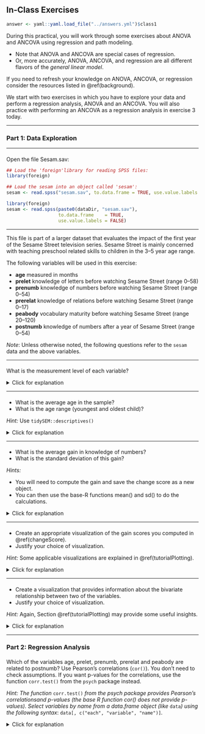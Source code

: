 ## In-Class Exercises

```{r include = FALSE}
answer <- yaml::yaml.load_file("../answers.yml")$class1
```

During this practical, you will work through some exercises about ANOVA and 
ANCOVA using regression and path modeling. 

- Note that ANOVA and ANCOVA are special cases of regression.
- Or, more accurately, ANOVA, ANCOVA, and regression are all different flavors 
of the *general linear model*.

If you need to refresh your knowledge on ANOVA, ANCOVA, or regression consider
the resources listed in \@ref(background). 

We start with two exercises in which you have to explore your data and perform a regression analysis, ANOVA and an ANCOVA. You will also practice with performing an ANCOVA as a regression analysis in exercise 3 today.

---

### Part 1: Data Exploration {-}

---

####

Open the file Sesam.sav:

```{r, echo = TRUE, eval = FALSE}
## Load the 'foreign'library for reading SPSS files:
library(foreign)

## Load the sesam into an object called 'sesam':
sesam <- read.spss("sesam.sav", to.data.frame = TRUE, use.value.labels = FALSE)
```

```{r, echo = FALSE}
library(foreign)
sesam <- read.spss(paste0(dataDir, "sesam.sav"), 
                   to.data.frame    = TRUE, 
                   use.value.labels = FALSE)
```

---

This file is part of a larger dataset that evaluates the impact of the first 
year of the Sesame Street television series. Sesame Street is mainly concerned 
with teaching preschool related skills to children in the 3--5 year age range.

The following variables will be used in this exercise:

- **age** 	measured in months
- **prelet**	knowledge of letters before watching Sesame Street (range 0--58)
- **prenumb**	knowledge of numbers before watching Sesame Street (range 0--54)
- **prerelat**	knowledge of relations before watching Sesame Street (range 0--17)
- **peabody**	vocabulary maturity before watching Sesame Street (range 20--120)
- **postnumb** 	knowledge of numbers after a year of Sesame Street (range 0--54)

*Note*: Unless otherwise noted, the following questions refer to the `sesam` 
data and the above variables.

---

####

What is the  measurement level of each variable?

<details>
  <summary>Click for explanation</summary>

In the 'Environment' pane, click the arrow in the next to the 'sesam' object. 
Alternatively, run the command: `str(data)`.

```{r, echo = FALSE}
knitr::include_graphics("measurement_level.png")#, out.width = "456px")
```

</details> 

---

####

- What is the average age in the sample? 
- What is the age range (youngest and oldest child)? 

*Hint:* Use `tidySEM::descriptives()`

<details>
  <summary>Click for explanation</summary>

As in the take home exercises, you can use the `descriptives()` function from 
the `tidySEM` package to describe the data:

```{r, echo = TRUE}
library(tidySEM)

descriptives(sesam)
```

</details>

---

#### {#changeScore}

- What is the average gain in knowledge of numbers? 
- What is the standard deviation of this gain?  

*Hints:* 

- You will need to compute the gain and save the change score as a new object. 
- You can then use the base-R functions mean() and sd() to do the calculations.

<details>
  <summary>Click for explanation</summary>

Create a new variable that represents the difference between pre- and post-test 
scores on knowledge of numbers:

```{r, echo = TRUE}
sesam$ndif <- sesam$postnumb - sesam$prenumb
```

Compute the mean and sd of the change score:

```{r, echo = TRUE}
mean(sesam$ndif)
sd(sesam$ndif)
```

</details>

---

####

- Create an appropriate visualization of the gain scores you computed in 
\@ref(changeScore). 
- Justify your choice of visualization.

*Hint:* Some applicable visualizations are explained in \@ref(tutorialPlotting).

<details>
  <summary>Click for explanation</summary>
  
```{r, echo = TRUE}
library(ggplot2)

## Create an empty baseline plot object:
p <- ggplot(sesam, aes(x = dif))

## Add some appropriate geoms:
p + geom_histogram()
p + geom_density()
p + geom_boxplot()
```

</details>

---

####

- Create a visualization that provides information about the bivariate 
relationship between two of the variables.
- Justify your choice of visualization.

*Hint:* Again, Section \@ref(tutorialPlotting) may provide some useful insights.

<details>
  <summary>Click for explanation</summary>
  
```{r, echo = TRUE}
## Create a scatterplot of the pre- and post-test number knowledge
ggplot(sesam, aes(x = prenumb, y = postnumb)) + geom_point()
```

</details>

---

### Part 2: Regression Analysis

####

Which of the variables age, prelet, prenumb, prerelat and peabody are related to postnumb? Use Pearson’s correlations (`cor()`). You don’t need to check assumptions. If you want p-values for the correlations, use the function `corr.test()` from the `psych` package instead.

*Hint: The function* `corr.test()` *from the psych package provides Pearson's correlationsand p-values (the base R function cor() does not provide p-values). Select variables by name from a data.frame object (like* `data`*) using the following syntax*: `data[, c("each", "variable", "name")]`*.*

<details>
  <summary>Click for explanation</summary>
```{r, echo = TRUE}
library(psych)
corr.test(sesam[, c("age", "prelet", "prenumb", "prerelat", "peabody", "postnumb")])
```

The use of `data[,]` follows the conventions of matrix indexation: You can select rows (the horizontal lines) like this, `data[i, ]`, and columns (the vertical lines) like this, `data[ ,j]`, where i are the rows and j are the columns you want to select. As you can see in the example, you can select multiple columns using c( ... , ... ).
`r if(knitr::is_html_output()){"\\details"}`

####

Can age and prenumb be used to predict postnumb? If so, discuss the substantial importance of the model and the significance and substantial importance of the separate predictors.

*Hint: The function* `lm()` *(short for linear model) conducts linear regression. The functions* `summary()` *provides relevant summary statistics for the model. It can be helpful to store the results of your analysis in an object, too.*

<details>
  <summary>Click for explanation</summary>
```{r, echo = TRUE}
results <- lm(formula = postnumb ~ age + prenumb, 
              data = sesam)
summary(results)
```
`r if(knitr::is_html_output()){"\\details"}`

####

Provide the null hypotheses and the alternative hypotheses of the model in 1.g.

<details>
  <summary>Click for explanation</summary>
The null-hypotheses of the **model** pertain to the variance explained: $\rho^2$ (that's Greek letter rho, for the population value of $\rho^2$).

$H_0: \rho^2 = 0$

$H_a: \rho^2 > 0$
`r if(knitr::is_html_output()){"\\details"}`

####

Consider the path model below. How many regression coefficients are estimated in this model? And how many variances? And how many covariances? How many degrees of freedom does this model have? ($df = N_{obs} – N_{par}$, see slides Lecture 1). 

```{r echo = FALSE}
#knitr::include_graphics("1_path_model.png")#, out.width = "456px")
res <- lavaan::sem("postnumb ~ prerelat + prelet + prenumb
                   prerelat ~ age
                   prelet ~ age
                   prenumb ~ age", sesam)
library(tidySEM)
p <- prepare_graph(res, layout = get_layout("", "prerelat", "",
                                            "age", "prelet", "postnumb",
                                            "", "prenumb", "", rows = 3), angle = 1)
edges(p)$label <- NA
plot(p)
```

####

Consider a multiple regression analysis with three continuous independent variables, tests in language, history and logic, and one continuous dependent variable, a score on a math test. We want to know whether the various tests can predict the math score. Sketch a path model for this analysis (there are examples in the lecture slides of week 1). 

How many regression parameters are there? How many variances could you estimate? 
How many covariances could you estimate? How many degrees of freedom does this model have?

###

Open the file `Drivers.sav`:

```{r, echo = TRUE, eval=FALSE}
# Load the data and put them in the object called "data"
data <- read.spss("Drivers.sav", to.data.frame = TRUE)
```
```{r, message=FALSE, echo = FALSE}
# Load the data and put them in the object called "data"
data <- read.spss(paste0(dataDir, "Drivers.sav"), to.data.frame = TRUE)
```

#### Research question 1 (ANOVA): Does talking on the phone interfere with people’s driving skills?

The IV for this reseach question is `condition`, with conditions:

* hand-held phone
* hands-free phone 
* control

The DV is reaction time in milliseconds in a driver simulation test, in variable `RT`.

####

Perform the ANOVA. You can use `lm(y ~ -1 + x)` to remove the intercept from a regression with dummies, and get a separate mean for each group. The function `aov()` is an alternate interface for `lm()` that reports results in a way that matches the conventions for ANOVA analyses more closely.

<details>
  <summary>Click for explanation</summary>
You can use `summary(lm(y ~ -1 + x))` to get the means for each group:

```{r, echo = TRUE, message=FALSE}
results <- lm(formula = RT ~ -1 + condition, data = data)
summary(results)
```

And you can use `aov()` to get the sum of squares for the factor:

```{r, echo = TRUE, message=FALSE}
results <- aov(formula = RT ~ condition, data = data)
summary(results)
```


`r if(knitr::is_html_output()){"\\details"}`

####

What are the assumptions you need to check?

<details>
  <summary>Click for explanation</summary>
We can check several assumptions:

1. Presence of outliers
2. Normality of residuals
3. Homogeneity of residuals

Let's deal with them in order.

##### Presence of outliers:

**In Y-space**

We can check the range of the standardized (`scale()`) residuals for outliers in Y-space.  The residuals are **inside** of the results object, so we can just extract them, standardize them, and get the range:

```{r, echo = TRUE}
range(scale(results$residuals))
```

What is your conclusiong about the outliers?

##### Normality of residuals

We can check the normality of residuals using a QQplot.

```{r, echo = TRUE}
qqnorm(results$residuals)
qqline(results$residuals)
``` 

There appears to be some mild deviation from normality at the extremes.

You can also **test** for normality with the `shapiro.test(x)` function:

```{r, echo = TRUE}
shapiro.test(results$residuals)
``` 

##### Homogeneity of Variances

The `bartlett.test()` function provides a parametric K-sample test of the equality of variances. This test has the same hypotheses as the Levene's test.

```{r, echo = TRUE}
bartlett.test(formula = RT~condition, data = data)
```

It can also be nice to use a paneled boxplot to visualize the distributions. For this, we will use `ggplot2`. This time, we introduce a new command, `theme_bw()`: A theme for the plot that conforms to APA standards. We can apply this theme to any figure created using `ggplot()`:

```{r, echo = TRUE}
library(ggplot2)
ggplot(data, aes(y = RT, group = condition)) +
  geom_boxplot() +
  theme_bw()
```
`r if(knitr::is_html_output()){"\\details"}`

####

Explain for each of the assumptions why they are important to check.

####

What are your conclusions regarding the assumption checks?

<details>
  <summary>Click for explanation</summary>
    There are no outliers in X-space, no evidence for (severe) deviations from normality of residuals, and no evidence for (severe) heteroscedasticity.
</details> 

####

Answer the research question. 

*Hint: Use* `summary()` *and* `TukeyHSD()`*.*

<details>
  <summary>Click for explanation</summary>
  We can examine the overall F-test, which is significant:
  
```{r, echo = TRUE, message=FALSE}
summary(results)
TukeyHSD(results)
```

Post-hoc tests with Bonferroni correction can be obtained using `TukeyHSD(results)`. We notice that none of these comparisons are significant. However, the research question was *Does talking on the phone interfere with peoples driving skills?* There are two conditions for talking on the phone. We could thus test a planned contrast of these two conditions against the control condition, instead of all possible post-hoc tests:

The standard contrasts are dummy coded:

```{r, echo = TRUE, message=FALSE}
contrasts(data$condition)
```

We can replace these with planned contrasts for "phone" vs control, and hand-held vs hands-free:

```{r, echo = TRUE, message=FALSE}
contrasts(data$condition) <- cbind(phoneVcontrol = c(-1, -1, 2), handVfree = c(-1, 1, 0))
results <- aov(RT ~ condition, data)
# Ask for the lm summary, which gives you t-tests for the planned contrasts:
summary.lm(results)
```
`r if(knitr::is_html_output()){"\\details"}`

#### Research question 2 (ANCOVA): Are there differences in reaction time between the conditions when controlling for age? 


####

What are the assumptions you need to check?

<details>
  <summary>Click for explanation</summary>
  Assumptions for ANCOVA are the same as for ANOVA (no outliers, normality of residuals, homoscedasticity). ANCOVA has the following additional assumptions:

* Homogeneity of regression slopes for the covariate (no interaction between factor variable and covariate)
* The covariate is independent of the treatment effects. I.e. there is no difference in the covariate between the groups of the independent variable.

`r if(knitr::is_html_output()){"\\details"}`


####

Explain for each of the assumptions why they are important to check.

####

Check the assumptions of ANCOVA.

*Hint: Within formulas, you can use* `*` *instead of* `+` *to include interaction effects.*


<details>
  <summary>Click for explanation</summary>
  
##### Homogeneity of regression slopes

Add the interaction to the model and test whether the interaction is significant:

```{r, echo = TRUE}
results_age <- aov(RT ~ condition + age, data)
results_age_int <- aov(RT ~ condition * age, data)
summary(results_age_int)

#Or you could use `anova()` to compare two different models
anova(results_age, results_age_int)
```

What would your conclusion be about this assumption?

<details>
  <summary>Click for explanation</summary>
The interaction is NOT significant; no evidence for violation of the assumption.
`r if(knitr::is_html_output()){"\\details"}`

##### The covariate is independent of the treatment effects

```{r, echo = TRUE}
results_indep <- aov(age ~ condition, data)
summary(results_indep)
```
What would your conclusion be about this assumption?

<details>
  <summary>Click for explanation</summary>
The covariate is not significantly related to treatment effect. The assumption is met.
`r if(knitr::is_html_output()){"\\details"}`

<!--#### Outliers in X-space

In addition to the aforementioned outliers in Y-space, we can now test for (multivariate) outliers in X-space using Mahalanobis' distance. In this case, we only have one continuous covariate. The function requires a **matrix** of data, a vector of means for centering the data, and a covariance matrix. In the syntax below, we use `drop = FALSE` when extracting a single column from the data, in order to make sure that the data will still be in matrix format when we extract only one column. This is necessary for the underlying matrix algebra. We have to take the `sqrt()` because the function `mahalanobis()` returns the **squared** Mahalanobis' distances.

```{r, echo = TRUE}
mahal <- sqrt(mahalanobis(data[ , "age", drop = FALSE], 
                          center = mean(data$age),
                          cov = cov(data[, "age", drop = FALSE])))
range(mahal)
```
`r if(knitr::is_html_output()){"\\details"}`
-->

####

Answer the research question. (Do you have to include the interaction or not?)


<details>
  <summary>Click for explanation</summary>
```{r, echo = TRUE, message=FALSE}
results <- aov(formula = RT ~ condition + age, data = data)
TukeyHSD(results)
```

The handheld-condition has a significant **higher** reaction time than the control condition

`r if(knitr::is_html_output()){"\\details"}`


###

Open the file Sesam2.sav. 


```{r, echo = TRUE, eval=FALSE}
# Load the data and put them in the object called "data"
data <- read.spss("Sesam2.sav", to.data.frame = TRUE)
```
```{r, message=FALSE, echo = FALSE}
# Load the data and put them in the object called "data"
data <- read.spss(paste0(dataDir, "Sesam2.sav"), to.data.frame = TRUE)
```
Use postnumb as the dependent variable in all the following analyses.

####

Viewcat is a factor variable, but is not coded as such in the data. Turn it into a factor. Afterwards, make sure that viewcat=1 is the reference group in the contrasts, i.e., the group that is identified by zero scores on all the associated dummy variables.

*Hint: Use* `<- factor()` *and* `contrasts()`.

<details>
  <summary>Click for explanation</summary>
  
```{r, echo = TRUE}
data$VIEWCAT <- factor(data$VIEWCAT)
contrasts(data$VIEWCAT)
```

`r if(knitr::is_html_output()){"\\details"}`

####

Perform a multiple regression analysis with just the viewcat dummies as predictors.

<details>
  <summary>Click for explanation</summary>
  
```{r, echo = TRUE}
results <- lm(POSTNUMB ~ VIEWCAT, data)
summary(results)
```
`r if(knitr::is_html_output()){"\\details"}`

####

What do the regression coefficients represent? How can you determine the average postnumb score for each of the viewcat categories, based on the regression parameters?

####

Make a coloured scatter plot with age on the x-axis and postnumb on the y-axis. Colour the dots according to the their `viewcat` category. How do you interpret the differences in slopes of these four fit lines?

*Hint: Use* `ggplot()` and `geom_point()`; *use the argument aes(colour = '...') to map colour to a certain variable. A new command is* `geom_smooth()` *: This plots a smooth line (like a regression line).*

<details>
  <summary>Click for explanation</summary>
  We will use ggplot again:
  
```{r, echo = TRUE}
ggplot(data, aes(x = AGE, y = POSTNUMB, colour = VIEWCAT)) + 
  geom_point() + # For scatterplot
  geom_smooth(method = "lm", se = FALSE) + # For regression lines
  theme_bw() # For a pretty theme
```
`r if(knitr::is_html_output()){"\\details"}`

####

Add an interaction between age and viewcat to the regression analysis. 

*Hint: An interaction is created by multiplying two variables. You can multiply with \* in the formula of* `lm()`.

<details>
  <summary>Click for explanation</summary>
```{r, echo = TRUE}
results_interaction <- lm(POSTNUMB ~ VIEWCAT*AGE, data)
summary(results_interaction)
```
`r if(knitr::is_html_output()){"\\details"}`

####

Perform a sequential multiple regression. Include age and viewcat as the predictors in the first analysis. Add the interaction term in the second analysis. Make sure to obtain information about the change in R-square!

*Hint: Use* `anova()` *to compare two regression models.*

<details>
  <summary>Click for explanation</summary>
```{r, echo = TRUE}
results_main <- lm(POSTNUMB ~ VIEWCAT + AGE, data)
anova(results_main, results_interaction)
```
`r if(knitr::is_html_output()){"\\details"}`

####

```{r, echo = FALSE}
library(tidySEM)
library(lavaan)

tmp <- data.frame(model.matrix(~ . -1, data))
res <- sem("POSTNUMB ~ VIEWCAT2 + VIEWCAT3 + VIEWCAT4 + AGE", data = tmp)

set.seed(6)

p        <- prepare_graph(res, angle = 179)
edges(p) <- 
  edges(p)[!(edges(p)$from == edges(p)$to | !is.na(edges(p)$curvature)), ]

ggsave(paste0(imageDir, "3_g1.png"), plot(p))

tmp <- data.frame(POSTNUMB = data$POSTNUMB, 
                  model.matrix(POSTNUMB ~ -1 + VIEWCAT * AGE, data)
                  )
res <- sem("POSTNUMB ~ VIEWCAT2 + VIEWCAT3 + VIEWCAT4 + AGE + VIEWCAT2.AGE + VIEWCAT3.AGE + VIEWCAT4.AGE", 
  data = tmp)

set.seed(6)

p        <- prepare_graph(res, angle = 179)
edges(p) <- 
  edges(p)[!(edges(p)$from == edges(p)$to | !is.na(edges(p)$curvature)), ]

ggsave(paste0(imageDir, "3_g2.png"), plot(p))
```

Sketch path models of both steps of the regression analysis (on paper).

<details>
<summary>Click for explanation</summary>

Step 1:

![](3_g1.png)

Step 2:

![](3_g2.png)

`r if(knitr::is_html_output()){"\\details"}`

### Question 3.h

Write down the regression equations of both steps of the sequential analysis. 


<details>
  <summary>Click for explanation</summary>
  
$Postnumb_i = b_0 + b_1D_{view2i} + b_2D_{view3i} + b_3D_{view4i} + b_4Age_i + \epsilon_i$

$$
\begin{aligned}
Postnumb_i = b_0 + &b_1D_{view2i} + b_2D_{view3i} + b_3D_{view4i} + b_4Age_i +\\
&b_5D_{view2i}Age_i + b_6D_{view3i}Age_i + b_7D_{view4i}Age_i + \epsilon_i
\end{aligned}
$$

`r if(knitr::is_html_output()){"\\details"}`

### Question 3.i

Write down the null hypothesis that is tested to determine whether there is an interaction between age and viewcat.

<details>
  <summary>Click for explanation</summary>
$H_0: b_5 = b_6 = b_7 = 0$
`r if(knitr::is_html_output()){"\\details"}`

####

Indicate for each parameter in the second regression model what it means. Also write down the regression equation for each of the four categories of viewcat separately.


<details>
  <summary>Click for explanation</summary>

| Parameter | Meaning |
|---|---|
| b_0   | Intercept; the predicted value of postnumb for someone of age 0 in viewcat 1 |
| b_1  | Slope of the dummy for viewcat 2; difference in the predicted value of postnumb for someone aged 0 in category 2, compared to category 1  |
| b_4  | The effect of age for someone in viewcat 1 |
| b_5  | Difference in the effect of age for someone in viewcat 2, compared to viewcat 1 |
| b_7  | Difference in the effect of age for someone in viewcat 4, compared to viewcat 1 |

For viewcat 1:

$Postnumb_i = b_0 + b_4Age_i + \epsilon_i$

For viewcat 2:

$Postnumb_i = b_0 + b_4Age_i + b_1D_{view2i} + b_4Age_i + b_5D_{view2i}Age_i + \epsilon_i$

Etc.

`r if(knitr::is_html_output()){"\\details"}`

####

What do you conclude about the interaction between age and viewcat?

####

Note that you can also look at this problem as an ANCOVA. What are the research question and null hypothesis in this case?

<details>
  <summary>Click for explanation</summary>
RQ: Is there a significant difference between the marginal means of postnumb by viewcat, after controlling for age?

$H_0:$ After controling for age, the mans of postnumb are equal in all groups.

`r if(knitr::is_html_output()){"\\details"}`

####

Perform this analysis as an ANCOVA.

*Hint: Add* `-1` *to a formula to drop the intercept.*
<details>
  <summary>Click for explanation</summary>
  To drop the intercept from the analysis, and estimate the marginal means for all viewcat categories, we can add `-1` (minus the intercept) to the formula:
  
```{r, echo = TRUE}
results_ancov <- aov(POSTNUMB~AGE+VIEWCAT-1, data)
```
`r if(knitr::is_html_output()){"\\details"}`

Examine the parameter estimates of the ANCOVA. What do the parameter estimates represent?

<details>
  <summary>Click for explanation</summary>
We use summary.lm() again to obtain the parameter estimates:

```{r, echo = TRUE}
summary.lm(results_ancov)
```
The parameter estimates are the means of each VIEWCAT category when age = 0.

`r if(knitr::is_html_output()){"\\details"}`
